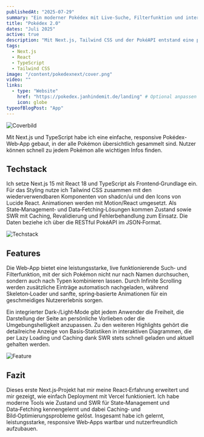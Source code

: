```yaml
---
publishedAt: "2025-07-29"
summary: "Ein moderner Pokédex mit Live-Suche, Filterfunktion und interaktiven Statistiken."
title: "Pokédex 2.0"
dates: "Juli 2025"
active: true
description: "Mit Next.js, Tailwind CSS und der PokéAPI entstand eine performante, nutzerfreundliche Pokédex-App."
tags:
  - Next.js
  - React
  - TypeScript
  - Tailwind CSS
image: "/content/pokedexnext/cover.png"
video: ""
links:
  - type: "Website"
    href: "https://pokedex.janhindemit.de/landing" # Optional anpassen
    icon: globe
typeofBlogPost: "App"
---
```


![Coverbild](/content/pokedexnext/cover.png)

Mit Next.js und TypeScript habe ich eine einfache, responsive Pokédex-Web‑App gebaut, in der alle Pokémon übersichtlich gesammelt sind. Nutzer können schnell zu jedem Pokémon alle wichtigen Infos finden.

## Techstack

Ich setze Next.js 15 mit React 18 und TypeScript als Frontend‑Grundlage ein. Für das Styling nutze ich Tailwind CSS zusammen mit den wiederverwendbaren Komponenten von shadcn/ui und den Icons von Lucide React. Animationen werden mit Motion/React umgesetzt. Als State‑Management‑ und Data‑Fetching‑Lösungen kommen Zustand sowie SWR mit Caching, Revalidierung und Fehlerbehandlung zum Einsatz. Die Daten beziehe ich über die RESTful PokéAPI im JSON‑Format.

![Techstack](/content/pokedexnext/techstack.png)

## Features

Die Web‑App bietet eine leistungsstarke, live funktionierende Such‑ und Filterfunktion, mit der sich Pokémon nicht nur nach Namen durchsuchen, sondern auch nach Typen kombinieren lassen. Durch Infinite Scrolling werden zusätzliche Einträge automatisch nachgeladen, während Skeleton‑Loader und sanfte, spring‑basierte Animationen für ein geschmeidiges Nutzererlebnis sorgen.

Ein integrierter Dark‑/Light‑Mode gibt jedem Anwender die Freiheit, die Darstellung der Seite an persönliche Vorlieben oder die Umgebungshelligkeit anzupassen. Zu den weiteren Highlights gehört die detailreiche Anzeige von Basis‑Statistiken in interaktiven Diagrammen, die per Lazy Loading und Caching dank SWR stets schnell geladen und aktuell gehalten werden.

![Feature](/content/pokedexnext/features.png)

## Fazit

Dieses erste Next.js‑Projekt hat mir meine React‑Erfahrung erweitert und mir gezeigt, wie einfach Deployment mit Vercel funktioniert. Ich habe moderne Tools wie Zustand und SWR für State‑Management und Data‑Fetching kennengelernt und dabei Caching‑ und Bild‑Optimierungsprobleme gelöst. Insgesamt habe ich gelernt, leistungsstarke, responsive Web‑Apps wartbar und nutzerfreundlich aufzubauen.
